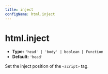 ```yaml
---
title: inject
configName: html.inject
---
```


# html.inject

- **Type:** `'head' | 'body' | boolean | Function`
- **Default:** `'head'`

Set the inject position of the `<script>` tag.


<RsbuildConig />
